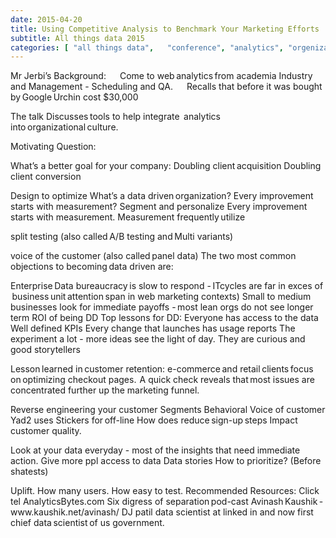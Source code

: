 ```yaml
---
date: 2015-04-20
title: Using Competitive Analysis to Benchmark Your Marketing Efforts  Ariel Rosenstein - Similar Web
subtitle: All things data 2015
categories: [ "all things data",   "conference", "analytics", "orgenizational behviour"]
---
```


Mr Jerbi's Background:  
     Come to web analytics from academia Industry and Management - Scheduling and QA.  
     Recalls that before it was bought by Google Urchin cost $30,000 
 
 
The talk Discusses tools to help integrate  analytics into organizational culture. 
 
 
Motivating Question: 
 
What's a better goal for your company: 
Doubling client acquisition 
Doubling client conversion 
 
Design to optimize 
What's a data driven organization? 
Every improvement starts with measurement? 
Segment and personalize 
Every improvement starts with measurement. 
Measurement frequently utilize 
 
 
split testing (also called A/B testing and Multi variants) 
 
 
voice of the customer (also called panel data) 
The two most common objections to becoming data driven are: 
 
 
 
Enterprise Data bureaucracy is slow to respond - IT\BI cycles are far in exces of  business unit attention span in web marketing contexts) 
Small to medium businesses look for immediate payoffs - most lean orgs do not see longer term ROI of being DD 
Top lessons for DD: 
Everyone has access to the data 
Well defined KPIs 
Every change that launches has usage reports 
The experiment a lot - more ideas see the light of day. 
They are curious and good storytellers 
 
Lesson learned in customer retention: e-commerce and retail clients focus on optimizing checkout pages.  A quick check reveals that most issues are concentrated further up the marketing funnel. 
 
Reverse engineering your customer 
Segments 
Behavioral 
Voice of customer 
Yad2 uses Stickers for off-line 
How does reduce sign-up steps Impact customer quality. 
 
 
Look at your data everyday - most of the insights that need immediate action. 
Give more ppl access to data 
Data stories 
How to prioritize? (Before shatests)  
 
Uplift. 
How many users. 
How easy to test. 
Recommended Resources: 
Click tel 
AnalyticsBytes.com 
Six digress of separation pod-cast 
Avinash Kaushik - www.kaushik.net/avinash/ 
DJ patil data scientist at linked in and now first chief data scientist of us government. 
 
 